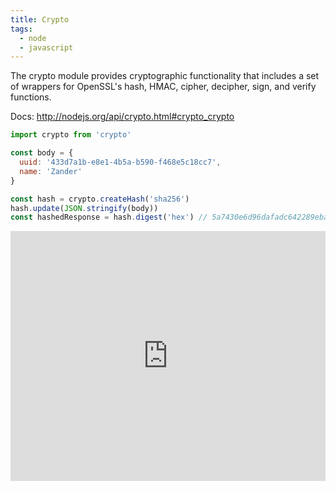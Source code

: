 ```yaml
---
title: Crypto
tags:
  - node
  - javascript
---
```


The crypto module provides cryptographic functionality that includes a set of wrappers for OpenSSL's hash, HMAC, cipher, decipher, sign, and verify functions.

Docs: http://nodejs.org/api/crypto.html#crypto_crypto

```js
import crypto from 'crypto'

const body = {
  uuid: '433d7a1b-e8e1-4b5a-b590-f468e5c18cc7',
  name: 'Zander'
}

const hash = crypto.createHash('sha256')
hash.update(JSON.stringify(body))
const hashedResponse = hash.digest('hex') // 5a7430e6d96dafadc642289eba7e215d3b9cfd7a58f9593749891424e6d75a4f
```

<iframe
  height="400px"
  width="100%"
  src="https://repl.it/@mrmartineau/crypto?lite=true"
  scrolling="no"
  frameborder="no"
  allowtransparency="true"
  allowfullscreen="true"
  sandbox="allow-forms allow-pointer-lock allow-popups allow-same-origin allow-scripts allow-modals"
></iframe>
